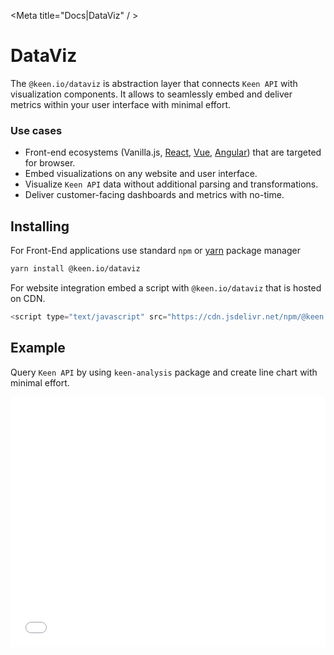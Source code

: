 
<Meta title="Docs|DataViz" /  >

# DataViz

The `@keen.io/dataviz` is abstraction layer that connects `Keen API` with visualization components.
It allows to seamlessly embed and deliver metrics within your user interface with minimal effort.

### Use cases
- Front-end ecosystems (Vanilla.js, [React](https://reactjs.org/), [Vue](https://vuejs.org/), [Angular](https://angular.io/)) that are targeted for browser.
- Embed visualizations on any website and user interface.
- Visualize `Keen API` data without additional parsing and transformations.
- Deliver customer-facing dashboards and metrics with no-time.

## Installing

For Front-End applications use standard `npm` or [yarn](https://yarnpkg.com/lang/en/) package manager

```sh
yarn install @keen.io/dataviz
```

For website integration embed a script with `@keen.io/dataviz` that is hosted on CDN.

```js
<script type="text/javascript" src="https://cdn.jsdelivr.net/npm/@keen.io/dataviz@latest/dist/dataviz.min.js"></script>
```

## Example
Query `Keen API` by using `keen-analysis` package and create line chart with minimal effort.

<iframe width="100%" height="400" src="//jsfiddle.net/maciejrybaniec/f7uqs5oa/9/embedded/result,js,html/" allowfullscreen="allowfullscreen" allowpaymentrequest frameborder="0"></iframe>
